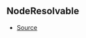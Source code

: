 ## NodeResolvable



- [Source](https://github.com/Androz2091/discord-player/blob/3222e4d/packages/discord-player/src/Structures/GuildNodeManager.ts#L33)